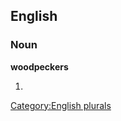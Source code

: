 ==English==

===Noun===
'''woodpeckers'''

# {{plural of|[[woodpecker]]}}

[[Category:English plurals]]